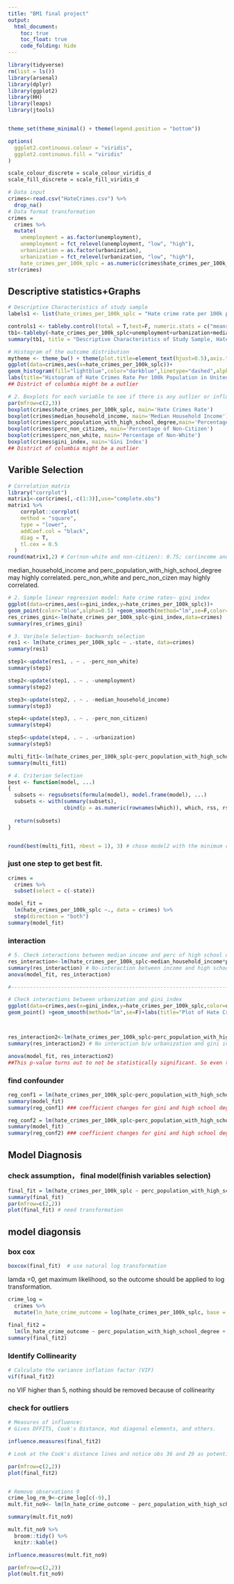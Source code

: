 ```yaml
---
title: "BM1 final project"
output: 
  html_document:
    toc: true
    toc_float: true
    code_folding: hide
---
```


```r
library(tidyverse)
rm(list = ls())
library(arsenal)
library(dplyr)
library(ggplot2)
library(HH)
library(leaps)
library(jtools)


theme_set(theme_minimal() + theme(legend.position = "bottom"))

options(
  ggplot2.continuous.colour = "viridis",
  ggplot2.continuous.fill = "viridis"
)

scale_colour_discrete = scale_colour_viridis_d
scale_fill_discrete = scale_fill_viridis_d
```

```r
# Data input
crimes<-read.csv("HateCrimes.csv") %>% 
  drop_na()
# Data format transformation
crimes = 
  crimes %>% 
  mutate(
    unemployment = as.factor(unemployment),
    unemployment = fct_relevel(unemployment, "low", "high"),
    urbanization = as.factor(urbanization),
    urbanization = fct_relevel(urbanization, "low", "high"),
    hate_crimes_per_100k_splc = as.numeric(crimes$hate_crimes_per_100k_splc))
str(crimes)
```

## Descriptive statistics+Graphs
```r
# Descriptive Characteristics of study sample
labels1 <- list(hate_crimes_per_100k_splc = "Hate crime rate per 100k population", unemployment = "Level of state unemployment", urbanization="Level of state urbanization", median_household_income="Median household income per state",perc_population_with_high_school_degree="Percentage of adults (>25 yrs) with a high school degree",perc_non_citizen="Percentage of population that are not US citizens",gini_index="Gini index",perc_non_white="Percentage of population that are non-white")

controls1 <- tableby.control(total = T,test=F, numeric.stats = c("meansd", "median", "iqr","range", "Nmiss2"),cat.stats = c("countpct", "Nmiss2"),stats.labels = list(meansd = "Mean/SD",median = "Median",iqr="IQR",range = "Min - Max",Nmiss2 = "Missing",countpct = "N (%)"),digits = 2L,digits.count = 0L)
tb1<-tableby(~hate_crimes_per_100k_splc+unemployment+urbanization+median_household_income+perc_population_with_high_school_degree+perc_non_citizen+gini_index+perc_non_white,data=crimes,control = controls1)
summary(tb1, title = "Descriptive Characteristics of Study Sample, Hate Crimes Occurring in the United States (By State)", labelTranslations = labels1, text=T)

# Histogram of the outcome distribution
mytheme <- theme_bw() + theme(plot.title=element_text(hjust=0.5),axis.title=element_text(size=rel(1)),axis.text=element_text(size=rel(1)),legend.position = "top")
ggplot(data=crimes,aes(x=hate_crimes_per_100k_splc))+
geom_histogram(fill="lightblue",color="darkblue",linetype="dashed",alpha=0.5) +
labs(title="Histogram of Hate Crimes Rate Per 100k Population in United States",x="Hate Crimes Rate (Per 100 K Population)", y = "Count")+mytheme
## District of columbia might be a outlier

# 2. Boxplots for each variable to see if there is any outlier or influential points.
par(mfrow=c(2,3))
boxplot(crimes$hate_crimes_per_100k_splc, main='Hate Crimes Rate')
boxplot(crimes$median_household_income, main='Median Household Income')
boxplot(crimes$perc_population_with_high_school_degree,main='Percentage with Highschool Degree' )
boxplot(crimes$perc_non_citizen, main='Percentage of Non-Citizen')
boxplot(crimes$perc_non_white, main='Percentage of Non-White')
boxplot(crimes$gini_index, main='Gini Index')
## District of columbia might be a outlier
```

## Varible Selection
```r
# Correlation matrix
library("corrplot")
matrix1<-cor(crimes[,-c(1:3)],use="complete.obs")
matrix1 %>% 
    corrplot::corrplot(
    method = "square",
    type = "lower",
    addCoef.col = "black", 
    diag = T,
    tl.cex = 0.5
  )
round(matrix1,2) # Cor(non-white and non-citizen): 0.75; cor(income and > high school degree):0.65

```

median_household_income and perc_population_with_high_school_degree may highly correlated.
perc_non_white and perc_non_cizen may highly correlated.

```r
# 2. Simple linear regression model: hate crime rates~ gini index
ggplot(data=crimes,aes(x=gini_index,y=hate_crimes_per_100k_splc))+
geom_point(color="blue",alpha=0.5) +geom_smooth(method="lm",se=F,color="pink")+labs(title="Plot of Hate Crimes Rate By Gini Index",y="Hate Crimes Rate (Per 100 K Population)", x = "Gini Index")+mytheme
res_crimes_gini<-lm(hate_crimes_per_100k_splc~gini_index,data=crimes)
summary(res_crimes_gini)

# 3. Varibale Selection- backwards selection
res1 <- lm(hate_crimes_per_100k_splc ~ .-state, data=crimes)
summary(res1)

step1<-update(res1, . ~ . -perc_non_white)
summary(step1)

step2<-update(step1, . ~ . -unemployment)
summary(step2)

step3<-update(step2, . ~ . -median_household_income) 
summary(step3)

step4<-update(step3, . ~ . -perc_non_citizen) 
summary(step4)

step5<-update(step4, . ~ . -urbanization)
summary(step5)

multi_fit1<-lm(hate_crimes_per_100k_splc~perc_population_with_high_school_degree+gini_index,data=crimes)
summary(multi_fit1)

# 4. Criterion Selection
best <- function(model, ...) 
{
  subsets <- regsubsets(formula(model), model.frame(model), ...)
  subsets <- with(summary(subsets),
                  cbind(p = as.numeric(rownames(which)), which, rss, rsq, adjr2, cp, bic))
  
  return(subsets)
}  


round(best(multi_fit1, nbest = 1), 3) # chose model2 with the minimum cp, BIC and highest adjusted R2

```

### just one step to get best fit.
```r
crimes = 
  crimes %>% 
  subset(select = c(-state))

model_fit = 
  lm(hate_crimes_per_100k_splc ~., data = crimes) %>% 
  step(direction = "both")
summary(model_fit)
```

### interaction

```r
# 5. Check interactions between median income and perc of high school degree
res_interaction<-lm(hate_crimes_per_100k_splc~median_household_income*perc_population_with_high_school_degree+gini_index,data=crimes)
summary(res_interaction) # No-interaction between income and high school degree
anova(model_fit, res_interaction)

#--------------------------------------------------------------------------------------------------------

# Check interactions between urbanization and gini_index
ggplot(data=crimes,aes(x=gini_index,y=hate_crimes_per_100k_splc,color=urbanization))+
geom_point() +geom_smooth(method="lm",se=F)+labs(title="Plot of Hate Crimes Rate vs Gini index By Urbanization level ",y="Hate Crimes Rate (Per 100 K Population)", x = "Gini index")+mytheme



res_interaction2<-lm(hate_crimes_per_100k_splc~perc_population_with_high_school_degree+gini_index*urbanization,data=crimes)
summary(res_interaction2) # No interaction b/w urbanization and gini index

anova(model_fit, res_interaction2)
##This p-value turns out to not be statistically significant. So even though the estimated slopes in the interaction model look very different, our estimates are quite variable, so we don’t have enough evidence to conclude that the interaction term (different slopes) is providing significant additional explanatory power over the simpler perc_population_with_high_school_degree+gini_index
```

### find confounder

```r
reg_conf1 = lm(hate_crimes_per_100k_splc~perc_population_with_high_school_degree+gini_index + unemployment, data=crimes)
summary(model_fit)
summary(reg_conf1) ### coefficient changes for gini and high school degree is smaller than 1%, unemployment is not a confounder

reg_conf2 = lm(hate_crimes_per_100k_splc~perc_population_with_high_school_degree+gini_index + urbanization, data=crimes)
summary(model_fit)
summary(reg_conf2) ### coefficient changes for gini and high school degree is smaller than 1%, urbanization is not a confounder

```


## Model Diagnosis
### check assumption， final model(finish variables selection)
```r
final_fit = lm(hate_crimes_per_100k_splc ~ perc_population_with_high_school_degree + gini_index,data=crimes)
summary(final_fit)
par(mfrow=c(2,2))
plot(final_fit) # need transformation
```


## model diagonsis
### box cox

```r
boxcox(final_fit)  # use natural log transformation
```

lamda =0, get maximum likelihood, so the outcome should be applied to log transformation.

```r
crime_log = 
  crimes %>%
  mutate(ln_hate_crime_outcome = log(hate_crimes_per_100k_splc, base = exp(1))) 
  
final_fit2 = 
  lm(ln_hate_crime_outcome ~ perc_population_with_high_school_degree + gini_index , data = crime_log)
summary(final_fit2)

```

### Identify Collinearity
```r
# Calculate the variance inflation factor (VIF)
vif(final_fit2)
```
no VIF higher than 5, nothing should be removed because of collinearity

### check for outliers

```r

# Measures of influence:
# Gives DFFITS, Cook's Distance, Hat diagonal elements, and others.

influence.measures(final_fit2)

# Look at the Cook's distance lines and notice obs 36 and 29 as potential Y outliers/influential points

par(mfrow=c(2,2))
plot(final_fit2)


# Remove observations 9
crime_log_rm_9<-crime_log[c(-9),]
mult.fit_no9<- lm(ln_hate_crime_outcome ~ perc_population_with_high_school_degree + gini_index , data = crime_log_rm_9)

summary(mult.fit_no9)

mult.fit_no9 %>% 
  broom::tidy() %>% 
  knitr::kable()

influence.measures(mult.fit_no9)

par(mfrow=c(2,2))
plot(mult.fit_no9)
```





